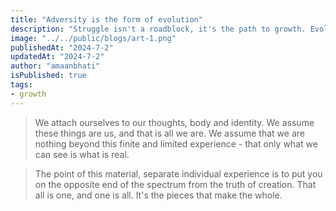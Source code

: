 ```yaml
---
title: "Adversity is the form of evolution"
description: "Struggle isn't a roadblock, it's the path to growth. Evolve through adversity, it pushes us to adapt and become the stronger version of ourselves."
image: "../../public/blogs/art-1.png"
publishedAt: "2024-7-2"
updatedAt: "2024-7-2"
author: "amaanbhati"
isPublished: true
tags:
- growth
---
```






> We attach ourselves to our thoughts, body and identity. We assume these things are us, and that is all we are. We assume that we are nothing beyond this finite and limited experience - that only what we can see is what is real.


> The point of this material, separate individual experience is to put you on the opposite end of the spectrum from the truth of creation. That all is one, and one is all. It's the pieces that make the whole.
